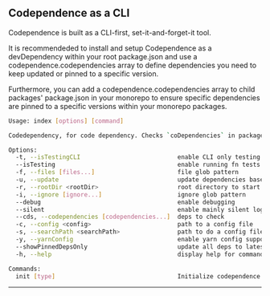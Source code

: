 <section>

# Codependence as a CLI

Codependence is built as a CLI-first, set-it-and-forget-it tool.

It is recommendeded to install and setup Codependence as a devDependency within your root package.json and use a codependence.codependencies array to define dependencies you need to keep updated or pinned to a specific version.

Furthermore, you can add a codependence.codependencies array to child packages' package.json in your monorepo to ensure specific dependencies are pinned to a specific versions within your monorepo packages.

```bash
Usage: index [options] [command]

Codedependency, for code dependency. Checks `coDependencies` in package.json files to ensure dependencies are up-to-date

Options:
  -t, --isTestingCLI                           enable CLI only testing
  --isTesting                                  enable running fn tests w/o overwriting
  -f, --files [files...]                       file glob pattern
  -u, --update                                 update dependencies based on check
  -r, --rootDir <rootDir>                      root directory to start search
  -i, --ignore [ignore...]                     ignore glob pattern
  --debug                                      enable debugging
  --silent                                     enable mainly silent logging
  --cds, --codependencies [codependencies...]  deps to check
  -c, --config <config>                        path to a config file
  -s, --searchPath <searchPath>                path to do a config file search
  -y, --yarnConfig                             enable yarn config support
  --showPinnedDepsOnly                         update all deps to latest except those in codependencies
  -h, --help                                   display help for command

Commands:
  init [type]                                  Initialize codependence configuration interactively
```

---

</section>
